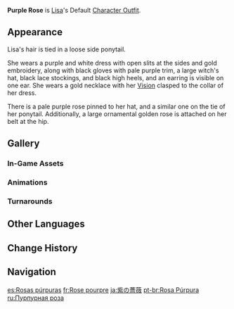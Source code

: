 {{Outfit Infobox
|id           = 200600
|image        = <gallery>
Character Lisa Full Wish.png|Wish
Character Lisa Game.png|In-Game
</gallery>
|character    = Lisa
|type         = Default
|description  = Lisa's outfit. A slim-fit dress adorned with roses that displays a young lady's elegance.
|obtain       = Unlocked upon obtaining character
}}
'''Purple Rose''' is [[Lisa]]'s Default [[Character Outfit]].

==Appearance==
<!-- Keep appearance section short and concise. Limit to 1-2 paragraphs (preferably 1 paragraph) with 3-4 sentences each. -->
Lisa's hair is tied in a loose side ponytail.

She wears a purple and white dress with open slits at the sides and gold embroidery, along with black gloves with pale purple trim, a large witch's hat, black lace stockings, and black high heels, and an earring is visible on one ear. She wears a gold necklace with her {{Electro}} [[Vision]] clasped to the collar of her dress.

There is a pale purple rose pinned to her hat, and a similar one on the tie of her ponytail. Additionally, a large ornamental golden rose is attached on her belt at the hip.

==Gallery==
===In-Game Assets===
{{Assets/Outfit|Purple Rose|nomain=1}}

===Animations===
{{Preview/CharacterAnimations|Lisa|nocaption=1}}

===Turnarounds===
{{Turnarounds}}

==Other Languages==
{{Other Languages
|en      = Purple Rose
|zhs     = 绀紫蔷薇
|zhs_rm  = Gànzǐ Qiángwēi
|zht     = 紺紫薔薇
|zht_rm  = Gànzǐ Qiángwéi
|zh_tl   = Dark-Purple Rose
|ja      = 紫の薔薇
|ja_rm   = Murasaki no Bara
|ja_tl   = Purple Rose
|ko      = 보랏빛 장미
|ko_tl   = Purple Rose
|es      = Rosas púrpuras
|es_tl   = Purple Roses
|fr      = Rose pourpre
|fr_tl   = Purple Rose
|ru      = Пурпурная роза
|ru_tl   = Purple Rose
|th      = ความงามของกุหลาบสีม่วง
|th_rm   = Khwam ngam khong kulap si muang
|th_tl   = Beauty of the Purple Rose
|vi      = Tường Vi Tím Đỏ
|vi_tl   = Magenta Multiflora Rose
|de      = Lila Rose
|de_tl   = Purple Rose
|id      = Purple Rose
|pt      = Rosa Púrpura
|pt_tl   = Purple Rose
|tr      = Mor Gül
|tr_tl   = Purple Rose
|it      = Rosa purpurea
|it_tl   = Purple Rose
}}

==Change History==
{{Change History|1.0}}

==Navigation==
{{Dressing Room Navbox|type=outfit}}

[[es:Rosas púrpuras]]
[[fr:Rose pourpre]]
[[ja:紫の薔薇]]
[[pt-br:Rosa Púrpura]]
[[ru:Пурпурная роза]]